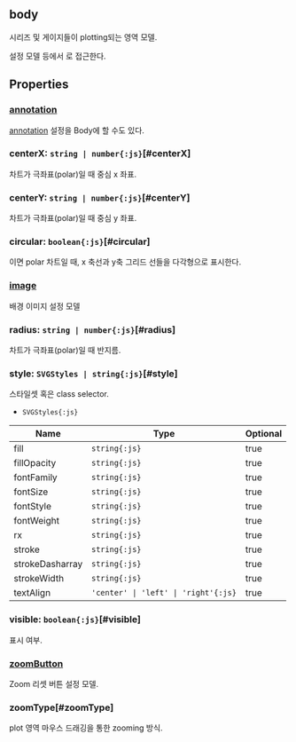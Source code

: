## **body**
시리즈 및 게이지들이 plotting되는 영역 모델.

설정 모델 등에서 <Content type="expression" value="'body'"></Content>로 접근한다.
## Properties

### [annotation](/config/config/annotation)
[annotation](/config/config#annotation) 설정을 Body에 할 수도 있다.

### centerX: `string | number{:js}`[#centerX]
차트가 극좌표(polar)일 때 중심 x 좌표.  
<DefaultValue value="undefined" contents=""></DefaultValue>
### centerY: `string | number{:js}`[#centerY]
차트가 극좌표(polar)일 때 중심 y 좌표.  
<DefaultValue value="undefined" contents=""></DefaultValue>
### circular: `boolean{:js}`[#circular]
<Content type="keyword" value="false"></Content>이면 polar 차트일 때, x 축선과 y축 그리드 선들을 다각형으로 표시한다.  
<DefaultValue value="true" contents=""></DefaultValue>
### [image](./body/image)
배경 이미지 설정 모델  

### radius: `string | number{:js}`[#radius]
차트가 극좌표(polar)일 때 반지름.  
<DefaultValue value="undefined" contents=""></DefaultValue>
### style: `SVGStyles | string{:js}`[#style]
스타일셋 혹은 class selector.  
- `SVGStyles{:js}` 

| Name | Type | Optional |  
| ----- | ----- | ----- |  
| fill | `string{:js}` | true |  
| fillOpacity | `string{:js}` | true |  
| fontFamily | `string{:js}` | true |  
| fontSize | `string{:js}` | true |  
| fontStyle | `string{:js}` | true |  
| fontWeight | `string{:js}` | true |  
| rx | `string{:js}` | true |  
| stroke | `string{:js}` | true |  
| strokeDasharray | `string{:js}` | true |  
| strokeWidth | `string{:js}` | true |  
| textAlign | `'center' \| 'left' \| 'right'{:js}` | true |<DefaultValue value="undefined" contents=""></DefaultValue>
### visible: `boolean{:js}`[#visible]
표시 여부.  
<DefaultValue value="true" contents=""></DefaultValue>
### [zoomButton](./body/zoomButton)
Zoom 리셋 버튼 설정 모델.  

### zoomType[#zoomType]
plot 영역 마우스 드래깅을 통한 zooming 방식.  


<DefaultValue value="ZoomType.NONE" contents=""></DefaultValue>